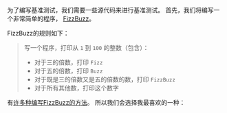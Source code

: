 为了编写基准测试，我们需要一些源代码来进行基准测试。
首先，我们将编写一个非常简单的程序，
[FizzBuzz](https://en.wikipedia.org/wiki/Fizz_buzz#Programming)。

FizzBuzz的规则如下：

> 写一个程序，打印从 `1` 到 `100` 的整数（包含）：
> - 对于三的倍数，打印 `Fizz`
> - 对于五的倍数，打印 `Buzz`
> - 对于既是三的倍数又是五的倍数的数，打印 `FizzBuzz`
> - 对于所有其他数，打印这个数字

有[许多种编写FizzBuzz的方法](https://rosettacode.org/wiki/FizzBuzz)。
所以我们会选择我最喜欢的一种：